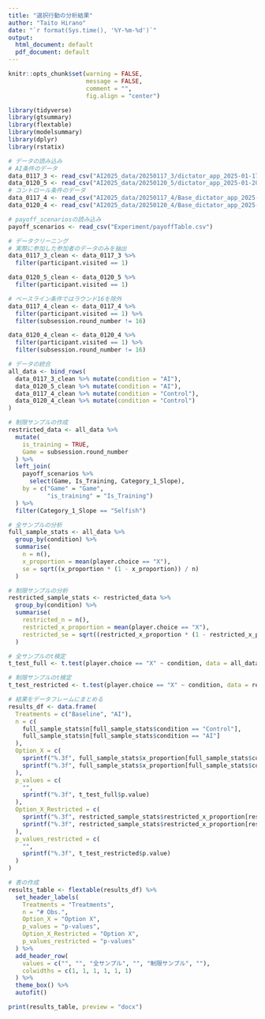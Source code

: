 ```yaml
---
title: "選択行動の分析結果"
author: "Taito Hirano"
date: "`r format(Sys.time(), '%Y-%m-%d')`"
output:
  html_document: default
  pdf_document: default
---
```


```{=html}
<style>
table, td, th {
padding-left: 1em;
padding-right: 1em;
min-width: 75%;
margin-left: auto;
margin-right: auto;
margin-top: 1em;
margin-bottom: 1em;
}
table {
  border-collapse: collapse;
}
th, td {
  border-bottom: 1px solid black;
  padding: 8px;
}
</style>
```

```r
knitr::opts_chunk$set(warning = FALSE,
                      message = FALSE,
                      comment = "",
                      fig.align = "center")
```

```r
library(tidyverse)
library(gtsummary)
library(flextable)
library(modelsummary)
library(dplyr)
library(rstatix)
```

```r
# データの読み込み
# AI条件のデータ
data_0117_3 <- read_csv("AI2025_data/20250117_3/dictator_app_2025-01-17.csv")
data_0120_5 <- read_csv("AI2025_data/20250120_5/dictator_app_2025-01-20.csv")
# コントロール条件のデータ
data_0117_4 <- read_csv("AI2025_data/20250117_4/Base_dictator_app_2025-01-17.csv")
data_0120_4 <- read_csv("AI2025_data/20250120_4/Base_dictator_app_2025-01-20.csv")

# payoff_scenariosの読み込み
payoff_scenarios <- read_csv("Experiment/payoffTable.csv")

# データクリーニング
# 実際に参加した参加者のデータのみを抽出
data_0117_3_clean <- data_0117_3 %>%
  filter(participant.visited == 1)

data_0120_5_clean <- data_0120_5 %>%
  filter(participant.visited == 1)

# ベースライン条件ではラウンド16を除外
data_0117_4_clean <- data_0117_4 %>%
  filter(participant.visited == 1) %>%
  filter(subsession.round_number != 16)

data_0120_4_clean <- data_0120_4 %>%
  filter(participant.visited == 1) %>%
  filter(subsession.round_number != 16)

# データの統合
all_data <- bind_rows(
  data_0117_3_clean %>% mutate(condition = "AI"),
  data_0120_5_clean %>% mutate(condition = "AI"),
  data_0117_4_clean %>% mutate(condition = "Control"),
  data_0120_4_clean %>% mutate(condition = "Control")
)

# 制限サンプルの作成
restricted_data <- all_data %>%
  mutate(
    is_training = TRUE,
    Game = subsession.round_number
  ) %>%
  left_join(
    payoff_scenarios %>% 
      select(Game, Is_Training, Category_1_Slope),
    by = c("Game" = "Game",
           "is_training" = "Is_Training")
  ) %>%
  filter(Category_1_Slope == "Selfish")
```

```r
# 全サンプルの分析
full_sample_stats <- all_data %>%
  group_by(condition) %>%
  summarise(
    n = n(),
    x_proportion = mean(player.choice == "X"),
    se = sqrt((x_proportion * (1 - x_proportion)) / n)
  )

# 制限サンプルの分析
restricted_sample_stats <- restricted_data %>%
  group_by(condition) %>%
  summarise(
    restricted_n = n(),
    restricted_x_proportion = mean(player.choice == "X"),
    restricted_se = sqrt((restricted_x_proportion * (1 - restricted_x_proportion)) / restricted_n)
  )

# 全サンプルのt検定
t_test_full <- t.test(player.choice == "X" ~ condition, data = all_data)

# 制限サンプルのt検定
t_test_restricted <- t.test(player.choice == "X" ~ condition, data = restricted_data)

# 結果をデータフレームにまとめる
results_df <- data.frame(
  Treatments = c("Baseline", "AI"),
  n = c(
    full_sample_stats$n[full_sample_stats$condition == "Control"],
    full_sample_stats$n[full_sample_stats$condition == "AI"]
  ),
  Option_X = c(
    sprintf("%.3f", full_sample_stats$x_proportion[full_sample_stats$condition == "Control"]),
    sprintf("%.3f", full_sample_stats$x_proportion[full_sample_stats$condition == "AI"])
  ),
  p_values = c(
    "",
    sprintf("%.3f", t_test_full$p.value)
  ),
  Option_X_Restricted = c(
    sprintf("%.3f", restricted_sample_stats$restricted_x_proportion[restricted_sample_stats$condition == "Control"]),
    sprintf("%.3f", restricted_sample_stats$restricted_x_proportion[restricted_sample_stats$condition == "AI"])
  ),
  p_values_restricted = c(
    "",
    sprintf("%.3f", t_test_restricted$p.value)
  )
)

# 表の作成
results_table <- flextable(results_df) %>%
  set_header_labels(
    Treatments = "Treatments",
    n = "# Obs.",
    Option_X = "Option X",
    p_values = "p-values",
    Option_X_Restricted = "Option X",
    p_values_restricted = "p-values"
  ) %>%
  add_header_row(
    values = c("", "", "全サンプル", "", "制限サンプル", ""),
    colwidths = c(1, 1, 1, 1, 1, 1)
  ) %>%
  theme_box() %>%
  autofit()

print(results_table, preview = "docx")
``` 